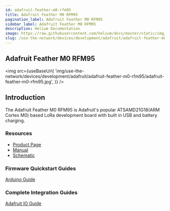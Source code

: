 ```yaml
---
id: adafruit-feather-m0-rfm95
title: Adafruit Feather M0 RFM95
pagination_label: Adafruit Feather M0 RFM95
sidebar_label: Adafruit Feather M0 RFM95
description: Helium Documentation
image: https://raw.githubusercontent.com/helium/docs/master/static/img/link-image.png
slug: /use-the-network/devices/development/adafruit/adafruit-feather-m0-rfm95
---
```



## Adafruit Feather M0 RFM95

<img
  src={useBaseUrl(
    'img/use-the-network/devices/development/adafruit/adafruit-feather-m0-rfm95/adafruit-feather-m0-rfm95.jpg',
  )}
/>

## Introduction

The Adafruit Feather M0 RFM95 is Adafruit's popular ATSAMD21G18(ARM Cortex M0) based LoRa
development board with built in USB and battery charging.

### Resources

- [Product Page](https://www.adafruit.com/product/3178)
- [Manual](https://learn.adafruit.com/adafruit-feather-m0-radio-with-lora-radio-module/downloads)
- [Schematic ](https://learn.adafruit.com/assets/32914)

### Firmware Quickstart Guides

[Arduino Guide](/use-the-network/devices/development/adafruit/adafruit-feather-m0-rfm95/arduino)

### Complete Integration Guides

[Adafruit IO Guide](/use-the-network/devices/development/adafruit/adafruit-feather-m0-rfm95/adafruitio)
